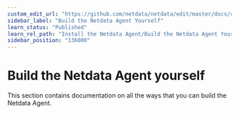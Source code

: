 ```yaml
---
custom_edit_url: "https://github.com/netdata/netdata/edit/master/docs/category-overview-pages/build-the-netdata-agent-yourself.md"
sidebar_label: "Build the Netdata Agent Yourself"
learn_status: "Published"
learn_rel_path: "Install the Netdata Agent/Build the Netdata Agent Yourself"
sidebar_position: "136000"
---
```

# Build the Netdata Agent yourself

This section contains documentation on all the ways that you can build the Netdata Agent.
